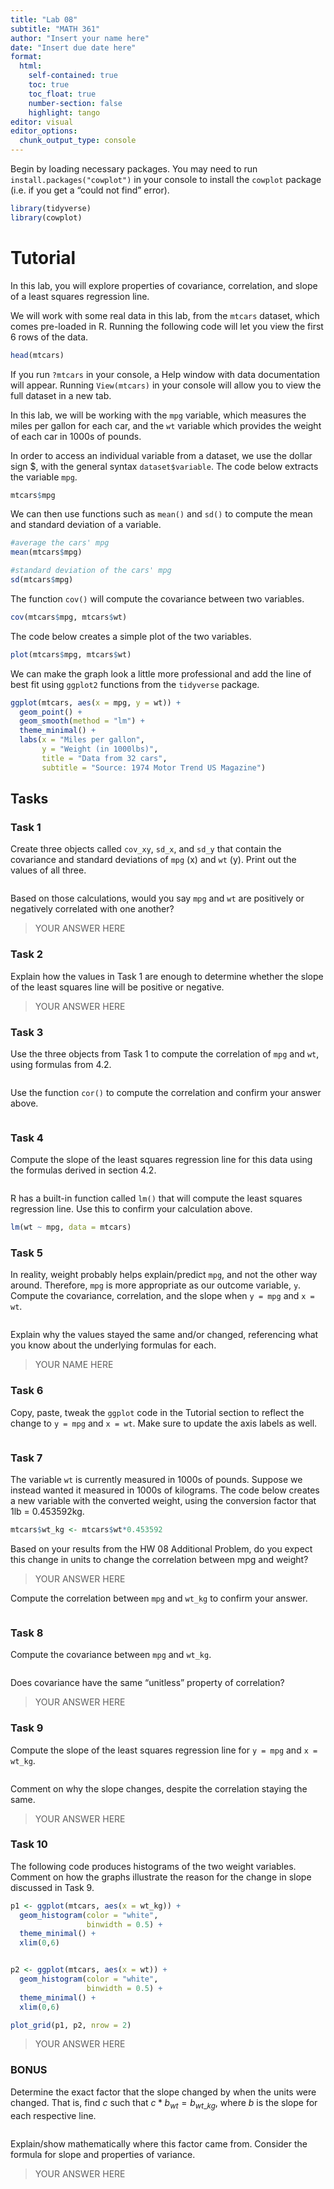 ```yaml
---
title: "Lab 08"
subtitle: "MATH 361"
author: "Insert your name here"
date: "Insert due date here"
format: 
  html:
    self-contained: true
    toc: true
    toc_float: true
    number-section: false
    highlight: tango
editor: visual
editor_options: 
  chunk_output_type: console
---
```


Begin by loading necessary packages. You may need to run `install.packages("cowplot")` in your console to install the `cowplot` package (i.e. if you get a "could not find" error).

```r
library(tidyverse)
library(cowplot) 
```

# Tutorial

In this lab, you will explore properties of covariance, correlation, and slope of a least squares regression line.

We will work with some real data in this lab, from the `mtcars` dataset, which comes pre-loaded in R. Running the following code will let you view the first 6 rows of the data.

```r
head(mtcars)
```

If you run `?mtcars` in your console, a Help window with data documentation will appear. Running `View(mtcars)` in your console will allow you to view the full dataset in a new tab.

In this lab, we will be working with the `mpg` variable, which measures the miles per gallon for each car, and the `wt` variable which provides the weight of each car in 1000s of pounds.

In order to access an individual variable from a dataset, we use the dollar sign \$, with the general syntax `dataset$variable`. The code below extracts the variable `mpg`.

```r
mtcars$mpg
```

We can then use functions such as `mean()` and `sd()` to compute the mean and standard deviation of a variable.

```r
#average the cars' mpg
mean(mtcars$mpg)

#standard deviation of the cars' mpg
sd(mtcars$mpg)
```

The function `cov()` will compute the covariance between two variables.

```r
cov(mtcars$mpg, mtcars$wt)
```

The code below creates a simple plot of the two variables.

```r
plot(mtcars$mpg, mtcars$wt)
```

We can make the graph look a little more professional and add the line of best fit using `ggplot2` functions from the `tidyverse` package.

```r
ggplot(mtcars, aes(x = mpg, y = wt)) + 
  geom_point() +
  geom_smooth(method = "lm") +
  theme_minimal() +
  labs(x = "Miles per gallon",
       y = "Weight (in 1000lbs)",
       title = "Data from 32 cars",
       subtitle = "Source: 1974 Motor Trend US Magazine")
```

## Tasks

### Task 1

Create three objects called `cov_xy`, `sd_x`, and `sd_y` that contain the covariance and standard deviations of `mpg` (x) and `wt` (y). Print out the values of all three.

```r

```

Based on those calculations, would you say `mpg` and `wt` are positively or negatively correlated with one another?

> YOUR ANSWER HERE

### Task 2

Explain how the values in Task 1 are enough to determine whether the slope of the least squares line will be positive or negative.

> YOUR ANSWER HERE

### Task 3

Use the three objects from Task 1 to compute the correlation of `mpg` and `wt`, using formulas from 4.2.

```r

```

Use the function `cor()` to compute the correlation and confirm your answer above.

```r

```

### Task 4

Compute the slope of the least squares regression line for this data using the formulas derived in section 4.2.

```r

```

R has a built-in function called `lm()` that will compute the least squares regression line. Use this to confirm your calculation above.

```r
lm(wt ~ mpg, data = mtcars)
```

### Task 5

In reality, weight probably helps explain/predict `mpg`, and not the other way around. Therefore, `mpg` is more appropriate as our outcome variable, `y`. Compute the covariance, correlation, and the slope when `y = mpg` and `x = wt`.

```r

```

Explain why the values stayed the same and/or changed, referencing what you know about the underlying formulas for each.

> YOUR NAME HERE

### Task 6

Copy, paste, tweak the `ggplot` code in the Tutorial section to reflect the change to `y = mpg` and `x = wt`. Make sure to update the axis labels as well.

```r

```

### Task 7

The variable `wt` is currently measured in 1000s of pounds. Suppose we instead wanted it measured in 1000s of kilograms. The code below creates a new variable with the converted weight, using the conversion factor that 1lb = 0.453592kg.

```r
mtcars$wt_kg <- mtcars$wt*0.453592
```

Based on your results from the HW 08 Additional Problem, do you expect this change in units to change the correlation between mpg and weight?

> YOUR ANSWER HERE

Compute the correlation between `mpg` and `wt_kg` to confirm your answer.

```r

```

### Task 8

Compute the covariance between `mpg` and `wt_kg`.

```r

```

Does covariance have the same "unitless" property of correlation?

> YOUR ANSWER HERE

### Task 9

Compute the slope of the least squares regression line for `y = mpg` and `x = wt_kg`.

```r

```

Comment on why the slope changes, despite the correlation staying the same.

> YOUR ANSWER HERE

### Task 10

The following code produces histograms of the two weight variables. Comment on how the graphs illustrate the reason for the change in slope discussed in Task 9.

```r
p1 <- ggplot(mtcars, aes(x = wt_kg)) +
  geom_histogram(color = "white",
                 binwidth = 0.5) +
  theme_minimal() +
  xlim(0,6)


p2 <- ggplot(mtcars, aes(x = wt)) +
  geom_histogram(color = "white",
                 binwidth = 0.5) +
  theme_minimal() +
  xlim(0,6)

plot_grid(p1, p2, nrow = 2)
```

> YOUR ANSWER HERE

### BONUS

Determine the exact factor that the slope changed by when the units were changed. That is, find $c$ such that $c*b_{wt} = b_{wt\_kg}$, where $b$ is the slope for each respective line.

```r

```

Explain/show mathematically where this factor came from. Consider the formula for slope and properties of variance.

> YOUR ANSWER HERE
